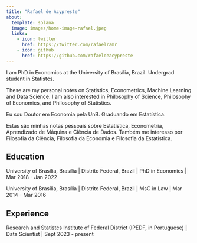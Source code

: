 ```yaml
---
title: "Rafael de Acypreste"
about:
  template: solana
  image: images/home-image-rafael.jpeg
  links:
    - icon: twitter
      href: https://twitter.com/rafaelramr
    - icon: github
      href: https://github.com/rafaeldeacypreste
---
```


I am PhD in Economics at the University of Brasília, Brazil. Undergrad student in Statistcs.

These are my personal notes on Statistics, Econometrics, Machine Learning and Data Science. I am also interested in Philosophy of Science, Philosophy of Economics, and Philosophy of Statistics.

Eu sou Doutor em Economia pela UnB. Graduando em Estatística.

Estas são minhas notas pessoais sobre Estatística, Econometria, Aprendizado de Máquina e Ciência de Dados. Também me interesso por Filosofia da Ciência, Filosofia da Economia e Filosofia da Estatística.

## Education

University of Brasília, Brasília | Distrito Federal, Brazil |
PhD in Economics | Mar 2018 - Jan 2022

University of Brasília, Brasília | Distrito Federal, Brazil |
MsC in Law | Mar 2014 - Mar 2016

## Experience

Research and Statistcs Institute of Federal District (IPEDF, in Portuguese) | Data Scientist | Sept 2023 - present

